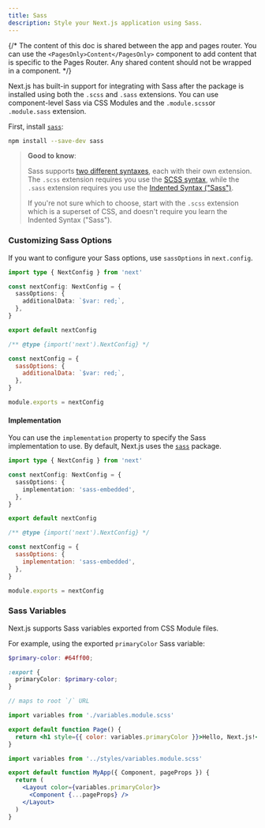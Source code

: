 ```yaml
---
title: Sass
description: Style your Next.js application using Sass.
---
```


{/* The content of this doc is shared between the app and pages router. You can use the `<PagesOnly>Content</PagesOnly>` component to add content that is specific to the Pages Router. Any shared content should not be wrapped in a component. */}

Next.js has built-in support for integrating with Sass after the package is installed using both the `.scss` and `.sass` extensions. You can use component-level Sass via CSS Modules and the `.module.scss`or `.module.sass` extension.

First, install [`sass`](https://github.com/sass/sass):

```bash filename="Terminal"
npm install --save-dev sass
```

> **Good to know**:
>
> Sass supports [two different syntaxes](https://sass-lang.com/documentation/syntax), each with their own extension.
> The `.scss` extension requires you use the [SCSS syntax](https://sass-lang.com/documentation/syntax#scss),
> while the `.sass` extension requires you use the [Indented Syntax ("Sass")](https://sass-lang.com/documentation/syntax#the-indented-syntax).
>
> If you're not sure which to choose, start with the `.scss` extension which is a superset of CSS, and doesn't require you learn the
> Indented Syntax ("Sass").

### Customizing Sass Options

If you want to configure your Sass options, use `sassOptions` in `next.config`.

```ts filename="next.config.ts" switcher
import type { NextConfig } from 'next'

const nextConfig: NextConfig = {
  sassOptions: {
    additionalData: `$var: red;`,
  },
}

export default nextConfig
```

```js filename="next.config.js" switcher
/** @type {import('next').NextConfig} */

const nextConfig = {
  sassOptions: {
    additionalData: `$var: red;`,
  },
}

module.exports = nextConfig
```

#### Implementation

You can use the `implementation` property to specify the Sass implementation to use. By default, Next.js uses the [`sass`](https://www.npmjs.com/package/sass) package.

```ts filename="next.config.ts" switcher
import type { NextConfig } from 'next'

const nextConfig: NextConfig = {
  sassOptions: {
    implementation: 'sass-embedded',
  },
}

export default nextConfig
```

```js filename="next.config.js" switcher
/** @type {import('next').NextConfig} */

const nextConfig = {
  sassOptions: {
    implementation: 'sass-embedded',
  },
}

module.exports = nextConfig
```

### Sass Variables

Next.js supports Sass variables exported from CSS Module files.

For example, using the exported `primaryColor` Sass variable:

```scss filename="app/variables.module.scss"
$primary-color: #64ff00;

:export {
  primaryColor: $primary-color;
}
```

<AppOnly>

```jsx filename="app/page.js"
// maps to root `/` URL

import variables from './variables.module.scss'

export default function Page() {
  return <h1 style={{ color: variables.primaryColor }}>Hello, Next.js!</h1>
}
```

</AppOnly>

<PagesOnly>

```jsx filename="pages/_app.js"
import variables from '../styles/variables.module.scss'

export default function MyApp({ Component, pageProps }) {
  return (
    <Layout color={variables.primaryColor}>
      <Component {...pageProps} />
    </Layout>
  )
}
```

</PagesOnly>
